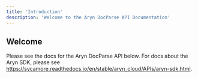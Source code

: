 ```yaml
---
title: 'Introduction'
description: 'Welcome to the Aryn DocParse API Documentation'
---
```


## Welcome

Please see the docs for the Aryn DocParse API below. For docs about the Aryn SDK, please see https://sycamore.readthedocs.io/en/stable/aryn_cloud/APIs/aryn-sdk.html.
